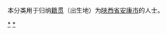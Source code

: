 {{Catnav|頁面分類|各種主題的頁面分類|依中国各省来作的分类|各地中国人|陕西人}}
{{Catnav|頁面分類|人物|各國人物|中国人|各地中国人|陕西人}}

本分类用于归纳[[籍贯|籍贯]]（出生地）为[[陕西省|陕西省]][[安康市|安康市]]的人士。

[[Category:陕西人|*]]
[[Category:安康|*]]